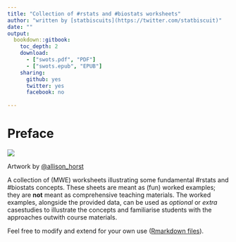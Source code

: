 ```yaml
--- 
title: "Collection of #rstats and #biostats worksheets"
author: "written by [statbiscuits](https://twitter.com/statbiscuit)"
date: ""
output: 
  bookdown::gitbook:
    toc_depth: 2
    download:
      - ["swots.pdf", "PDF"]
      - ["swots.epub", "EPUB"]
    sharing:
      github: yes
      twitter: yes
      facebook: no
  
---
```


# Preface {-}

![](https://raw.githubusercontent.com/allisonhorst/stats-illustrations/master/rstats-artwork/dog_treats_pipe.jpg)

Artwork by [\@allison_horst](https://github.com/allisonhorst/)

A collection of (MWE) worksheets illustrating some fundamental #rstats and #biostats concepts. These sheets are meant as (fun) worked examples; they are **not** meant as comprehensive teaching materials. The worked examples, alongside the provided data, can be used as *optional* or *extra* casestudies to illustrate the concepts and familiarise students with the approaches outwith course materials.

Feel free to modify and extend for your own use ([Rmarkdown files](https://github.com/cmjt/statbiscuits/tree/master/swots)).